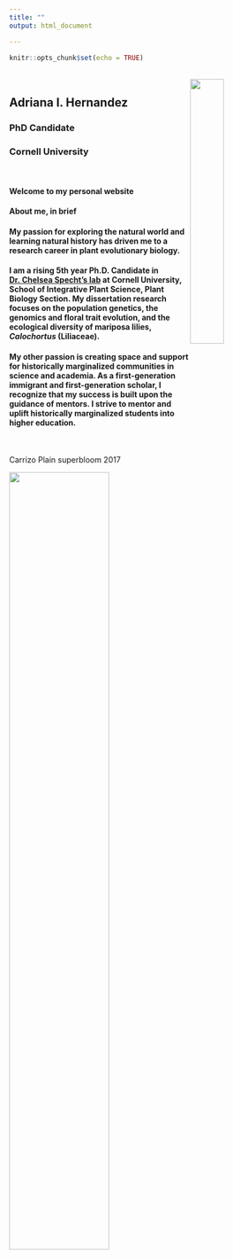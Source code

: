 ```yaml
---
title: ""
output: html_document

---
```


```r
knitr::opts_chunk$set(echo = TRUE)
```

<br>
<img src="IMG_7259.JPG" align="right" height="35%" width="35%"> 

## Adriana I. Hernandez
### PhD Candidate
### Cornell University

<br>

#### Welcome to my personal website

#### **About me, in brief**

#### My passion for exploring the natural world and learning natural history has driven me to a research career in plant evolutionary biology.

#### I am a rising 5th year Ph.D. Candidate in [Dr. Chelsea Specht's lab](https://blogs.cornell.edu/specht/) at Cornell University, School of Integrative Plant Science, Plant Biology Section. My dissertation research focuses on the **population genetics, the genomics and floral trait evolution, and the ecological diversity of mariposa lilies, <i>Calochortus</i>** (Liliaceae).

#### My other passion is creating space and support for historically marginalized communities in science and academia. As a first-generation immigrant and first-generation scholar, I recognize that my success is built upon the guidance of mentors. I strive to mentor and uplift historically marginalized students into higher education.

<br>

Carrizo Plain superbloom 2017

<img src="Adriana in carrizo fields of _maybe_ layia and monolopia_and goldfields.jpg" align="center" height="60%" width="60%">